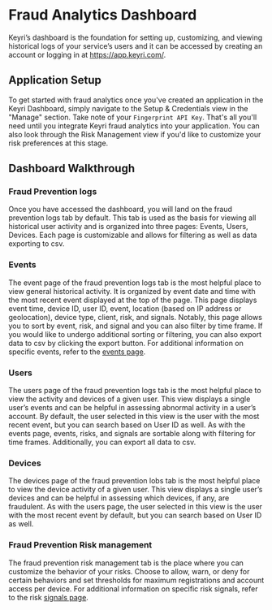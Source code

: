 # Fraud Analytics Dashboard

Keyri’s dashboard is the foundation for setting up, customizing, and viewing historical logs of your service’s users and it can be accessed by creating an account or logging in at https://app.keyri.com/.

## Application Setup

To get started with fraud analytics once you've created an application in the Keyri Dashboard, simply navigate to the Setup & Credentials view in the "Manage" section. Take note of your `Fingerprint API Key`. That's all you'll need until you integrate Keyri fraud analytics into your application. You can also look through the Risk Management view if you'd like to customize your risk preferences at this stage.

## Dashboard Walkthrough

### Fraud Prevention logs

Once you have accessed the dashboard, you will land on the fraud prevention logs tab by default. This tab is used as the basis for viewing all historical user activity and is organized into three pages: Events, Users, Devices. Each page is customizable and allows for filtering as well as data exporting to csv.

### Events

The event page of the fraud prevention logs tab is the most helpful place to view general historical activity. It is organized by event date and time with the most recent event displayed at the top of the page. This page displays event time, device ID, user ID, event, location (based on IP address or geolocation), device type, client, risk, and signals. Notably, this page allows you to sort by event, risk, and signal and you can also filter by time frame. If you would like to undergo additional sorting or filtering, you can also export data to csv by clicking the export button. For additional information on specific events, refer to the [events page](//device-fingerprinting/events).

### Users

The users page of the fraud prevention logs tab is the most helpful place to view the activity and devices of a given user. This view displays a single user’s events and can be helpful in assessing abnormal activity in a user’s account. By default, the user selected in this view is the user with the most recent event, but you can search based on User ID as well. As with the events page, events, risks, and signals are sortable along with filtering for time frames. Additionally, you can export all data to csv.

### Devices

The devices page of the fraud prevention lobs tab is the most helpful place to view the device activity of a given user. This view displays a single user’s devices and can be helpful in assessing which devices, if any, are fraudulent. As with the users page, the user selected in this view is the user with the most recent event by default, but you can search based on User ID as well.

### Fraud Prevention Risk management

The fraud prevention risk management tab is the place where you can customize the behavior of your risks. Choose to allow, warn, or deny for certain behaviors and set thresholds for maximum registrations and account access per device. For additional information on specific risk signals, refer to the risk [signals page](device-fingerprinting/risk-signals).
